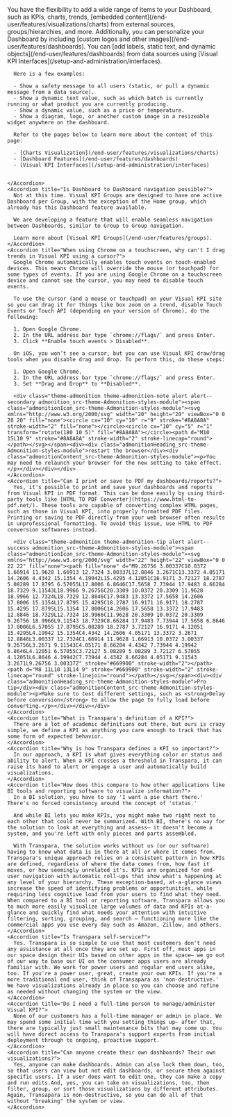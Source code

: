 
<SearchWrapper>
  <AccordionGroup>
    <Accordion title="Is it possible to add a logo, image, or text box label to the Dashboard?">
      You have the flexibility to add a wide range of items to your Dashboard, such as KPIs, charts, trends, [embedded content](/end-user/features/visualizations/charts) from external sources, groups/hierarchies, and more. Additionally, you can personalize your Dashboard by including [custom logos and other images](/end-user/features/dashboards). You can [add labels, static text, and dynamic objects](/end-user/features/dashboards) from data sources using [Visual KPI Interfaces](/setup-and-administration/interfaces).

      Here is a few examples:

      - Show a safety message to all users (static, or pull a dynamic message from a data source).
      - Show a dynamic text value, such as which batch is currently running or what product you are currently producing.
      - Show a dynamic value, such as a price or temperature.
      - Show a diagram, logo, or another custom image in a resizeable widget anywhere on the dashboard.

      Refer to the pages below to learn more about the content of this page:

      - [Charts Visualization](/end-user/features/visualizations/charts)
      - [Dashboard Features](/end-user/features/dashboards)
      - [Visual KPI Interfaces](/setup-and-administration/interfaces)


    </Accordion>
    <Accordion title="Is Dashboard to Dashboard navigation possible?">
      Not at this time. Visual KPI Groups are designed to have one active Dashboard per Group, with the exception of the Home group, which already has this Dashboard feature available.

      We are developing a feature that will enable seamless navigation between Dashboards, similar to Group to Group navigation.

      Learn more about [Visual KPI Groups](/end-user/features/groups).
    </Accordion>
    <Accordion title="When using Chrome on a touchscreen, why can't I drag trends in Visual KPI using a cursor?">
      Google Chrome automatically enables touch events on touch-enabled devices. This means Chrome will override the mouse (or touchpad) for some types of events. If you are using Google Chrome on a touchscreen device and cannot see the cursor, you may need to disable touch events.

      To use the cursor (and a mouse or touchpad) on your Visual KPI site so you can drag it for things like box zoom on a trend, disable Touch Events or Touch API (depending on your version of Chrome), do the following:

      1. Open Google Chrome.
      2. In the URL address bar type `chrome://flags/` and press Enter.
      3. Click **Enable touch events > Disabled**.

      On iOS, you won’t see a cursor, but you can use Visual KPI draw/drag tools when you disable drag and drop. To perform this, do these steps:

      1. Open Google Chrome.
      2. In the URL address bar type `chrome://flags/` and press Enter.
      3. Set **Drag and Drop** to **Disabled**.

      <div class="theme-admonition theme-admonition-note alert alert--secondary admonition_src-theme-Admonition-styles-module"><span class="admonitionIcon_src-theme-Admonition-styles-module"><svg xmlns="http://www.w3.org/2000/svg" width="20" height="20" viewBox="0 0 20 20" fill="none"><circle cx="10" cy="10" r="9" stroke="#8A8A8A" stroke-width="2" fill="none"></circle><circle cx="10" cy="5" r="1" transform="rotate(180 10 5)" fill="#8A8A8A"></circle><path d="M10 15L10 9" stroke="#8A8A8A" stroke-width="2" stroke-linecap="round"></path></svg></span><div><div class="admonitionHeading_src-theme-Admonition-styles-module">restart the browser</div><div class="admonitionContent_src-theme-Admonition-styles-module"><p>You may need to relaunch your browser for the new setting to take effect.</p></div></div></div>
    </Accordion>
    <Accordion title="Can I print or save to PDF my dashboards/reports?">
      Yes, it's possible to print and save your dashboards and reports from Visual KPI in PDF format. This can be done easily by using third-party tools like [HTML TO PDF Converter](https://www.html-to-pdf.net/). These tools are capable of converting complex HTML pages, such as those in Visual KPI, into properly formatted PDF files. Printing or saving to PDF directly from your web browser often results in unprofessional formatting. To avoid this issue, use HTML to PDF conversion softwares instead.

      <div class="theme-admonition theme-admonition-tip alert alert--success admonition_src-theme-Admonition-styles-module"><span class="admonitionIcon_src-theme-Admonition-styles-module"><svg xmlns="http://www.w3.org/2000/svg" width="22" height="22" viewBox="0 0 22 22" fill="none"><path fill="none" d="M9.26756 3.00337C10.0372 1.66914 11.9628 1.66913 12.7324 3.00337L12.8846 3.2671C13.3372 4.05171 14.2606 4.4342 15.1354 4.19942L15.4295 4.12051C16.9171 3.72127 18.2787 5.08289 17.8795 6.57055L17.8006 6.8646C17.5658 7.73944 17.9483 8.66284 18.7329 9.11543L18.9966 9.26756C20.3309 10.0372 20.3309 11.9628 18.9966 12.7324L18.7329 12.8846C17.9483 13.3372 17.5658 14.2606 17.8006 15.1354L17.8795 15.4295C18.2787 16.9171 16.9171 18.2787 15.4295 17.8795L15.1354 17.8006C14.2606 17.5658 13.3372 17.9483 12.8846 18.7329L12.7324 18.9966C11.9628 20.3309 10.0372 20.3309 9.26756 18.9966L9.11543 18.7329C8.66284 17.9483 7.73944 17.5658 6.8646 17.8006L6.57055 17.8795C5.08289 18.2787 3.72127 16.9171 4.12051 15.4295L4.19942 15.1354C4.4342 14.2606 4.05171 13.3372 3.2671 12.8846L3.00337 12.7324C1.66914 11.9628 1.66913 10.0372 3.00337 9.26756L3.2671 9.11543C4.05171 8.66284 4.4342 7.73944 4.19942 6.8646L4.12051 6.57055C3.72127 5.08289 5.08289 3.72127 6.57055 4.12051L6.8646 4.19942C7.73944 4.4342 8.66284 4.05171 9.11543 3.2671L9.26756 3.00337Z" stroke="#669900" stroke-width="2"></path><path d="M8 11L10 13L14 9" stroke="#669900" stroke-width="2" stroke-linecap="round" stroke-linejoin="round"></path></svg></span><div><div class="admonitionHeading_src-theme-Admonition-styles-module">Pro tip</div><div class="admonitionContent_src-theme-Admonition-styles-module"><p>Make sure to test different settings, such as <strong>Delay before conversion</strong> to allow the page to fully load before converting.</p></div></div></div>
    </Accordion>
    <Accordion title="What is Transpara's definition of a KPI?">
      There are a lot of academic definitions out there, but ours is crazy simple, we define a KPI as anything you care enough to track that has some form of expected behavior.
    </Accordion>
    <Accordion title="Why is how Transpara defines a KPI so important?">
      In our approach, a KPI is what gives everything color or status and ability to alert. When a KPI crosses a threshold in Transpara, it can raise its hand to alert or engage a user and automatically build visualizations.
    </Accordion>
    <Accordion title="How does this compare to how other applications like BI tools and reporting software to visualize information?">
      In a BI solution, you have to say 'I want a pie chart there.' There's no forced consistency around the concept of 'status.' 

      And while BI lets you make KPIs, you might make two right next to each other that could never be summarized. With BI, there's no way for the solution to look at everything and assess— it doesn't become a system, and you're left with only pieces and parts assembled. 

      With Transpara, the solution works without us (or our software) having to know what data is in there at all or where it comes from. Transpara's unique approach relies on a consistent pattern in how KPIs are defined, regardless of where the data comes from, how fast it moves, or how seemingly unrelated it's. KPIs are organized for end-user navigation with automatic roll-ups that show what's happening at any level of your hierarchy. These exception-based, at-a-glance views increase the speed of identifying problems or opportunities, while requiring less cognitive load from your users to find what they need. When compared to a BI tool or reporting software, Transpara allows you to much more easily visualize large volumes of data and KPIs at-a-glance and quickly find what needs your attention with intuitive filtering, sorting, grouping, and search – functioning more like the commercial apps you use every day such as Amazon, Zillow, and others.
    </Accordion>
    <Accordion title="Is Transpara self-service?">
      Yes. Transpara is so simple to use that most customers don't need any assistance at all once they are set up. First off, most apps in our space design their UIs based on other apps in the space— we go out of our way to base our UI on the consumer apps users are already familiar with. We work for power users and regular end users alike, too. If you're a power user, great, create your own KPIs. If you're a more traditional end user, think of Transapara as 'non-destructive.' We have visualizations already in place so you can choose and refine as needed without changing the system or the view.
    </Accordion>
    <Accordion title="Do I need a full-time person to manage/administer Visual KPI?">
      None of our customers has a full-time manager or admin in place. We may spend some initial time with you setting things up— after that, there are typically just small maintenance bits that may come up. You will have direct access to Transpara's support experts from initial deployment through to ongoing, proactive support. 
    </Accordion>
    <Accordion title="Can anyone create their own dashboards? Their own visualizations?">
      Yes, anyone can make dashboards. Admin can also lock them down, too, so that users can view but not edit dashboards, or secure them against specific users. If a user does want to edit one, they can make a copy and run edits.And, yes, you can take on visualizations, too, then filter, group, or sort those visualizations by different attributes. Again, Transapara is non-destructive, so you can do all of that without "breaking" the system or view.
    </Accordion>
  </AccordionGroup>
</SearchWrapper>